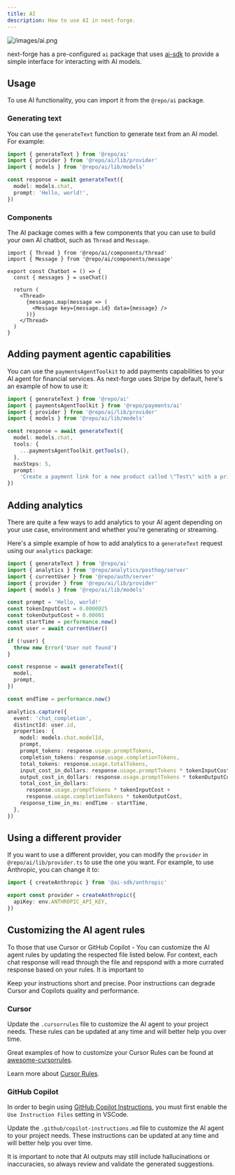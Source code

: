 ```yaml
---
title: AI
description: How to use AI in next-forge.
---
```


![/images/ai.png](/images/ai.png)

next-forge has a pre-configured `ai` package that uses [ai-sdk](https://sdk.vercel.ai/) to provide a simple interface for interacting with AI models.

## Usage

To use AI functionality, you can import it from the `@repo/ai` package.

### Generating text

You can use the `generateText` function to generate text from an AI model. For example:

```ts title="generate.ts"
import { generateText } from '@repo/ai'
import { provider } from '@repo/ai/lib/provider'
import { models } from '@repo/ai/lib/models'

const response = await generateText({
  model: models.chat,
  prompt: 'Hello, world!',
})
```

### Components

The AI package comes with a few components that you can use to build your own AI chatbot, such as `Thread` and `Message`.

```tsx title="chatbot.tsx"
import { Thread } from '@repo/ai/components/thread'
import { Message } from '@repo/ai/components/message'

export const Chatbot = () => {
  const { messages } = useChat()

  return (
    <Thread>
      {messages.map(message => (
        <Message key={message.id} data={message} />
      ))}
    </Thread>
  )
}
```

## Adding payment agentic capabilities

You can use the `paymentsAgentToolkit` to add payments capabilities to your AI agent for financial services. As next-forge uses Stripe by default, here's an example of how to use it:

```ts title="generate.ts"
import { generateText } from '@repo/ai'
import { paymentsAgentToolkit } from '@repo/payments/ai'
import { provider } from '@repo/ai/lib/provider'
import { models } from '@repo/ai/lib/models'

const response = await generateText({
  model: models.chat,
  tools: {
    ...paymentsAgentToolkit.getTools(),
  },
  maxSteps: 5,
  prompt:
    'Create a payment link for a new product called \"Test\" with a price of $100.',
})
```

## Adding analytics

There are quite a few ways to add analytics to your AI agent depending on your use case, environment and whether you're generating or streaming.

Here's a simple example of how to add analytics to a `generateText` request using our `analytics` package:

```ts title="generate.ts"
import { generateText } from '@repo/ai'
import { analytics } from '@repo/analytics/posthog/server'
import { currentUser } from '@repo/auth/server'
import { provider } from '@repo/ai/lib/provider'
import { models } from '@repo/ai/lib/models'

const prompt = 'Hello, world!'
const tokenInputCost = 0.0000025
const tokenOutputCost = 0.00001
const startTime = performance.now()
const user = await currentUser()

if (!user) {
  throw new Error('User not found')
}

const response = await generateText({
  model,
  prompt,
})

const endTime = performance.now()

analytics.capture({
  event: 'chat_completion',
  distinctId: user.id,
  properties: {
    model: models.chat.modelId,
    prompt,
    prompt_tokens: response.usage.promptTokens,
    completion_tokens: response.usage.completionTokens,
    total_tokens: response.usage.totalTokens,
    input_cost_in_dollars: response.usage.promptTokens * tokenInputCost,
    output_cost_in_dollars: response.usage.promptTokens * tokenOutputCost,
    total_cost_in_dollars:
      response.usage.promptTokens * tokenInputCost +
      response.usage.completionTokens * tokenOutputCost,
    response_time_in_ms: endTime - startTime,
  },
})
```

## Using a different provider

If you want to use a different provider, you can modify the `provider` in `@repo/ai/lib/provider.ts` to use the one you want. For example, to use Anthropic, you can change it to:

```ts title="packages/ai/lib/provider.ts"
import { createAnthropic } from '@ai-sdk/anthropic'

export const provider = createAnthropic({
  apiKey: env.ANTHROPIC_API_KEY,
})
```

## Customizing the AI agent rules

To those that use Cursor or GitHub Copilot - You can customize the AI agent rules by updating the respected file listed below. For context, each chat response will read through the file and repspond with a more currated response based on your rules. It is important to

<Warning>
  Keep your instructions short and precise. Poor instructions can degrade Cursor
  and Copilots quality and performance.
</Warning>

### Cursor

Update the `.cursorrules` file to customize the AI agent to your project needs. These rules can be updated at any time and will better help you over time.

Great examples of how to customize your Cursor Rules can be found at [awesome-cursorrules](https://github.com/PatrickJS/awesome-cursorrules).

Learn more about [Cursor Rules](https://docs.cursor.com/context/rules-for-ai).

### GitHub Copilot

In order to begin using [GitHub Copilot Instructions](https://docs.github.com/en/copilot/customizing-copilot/adding-custom-instructions-for-github-copilot), you must first enable the `Use Instruction Files` setting in VSCode.

Update the `.github/copilot-instructions.md` file to customize the AI agent to your project needs. These instructions can be updated at any time and will better help you over time.

<Note>
  It is important to note that AI outputs may still include hallucinations or
  inaccuracies, so always review and validate the generated suggestions.
</Note>
